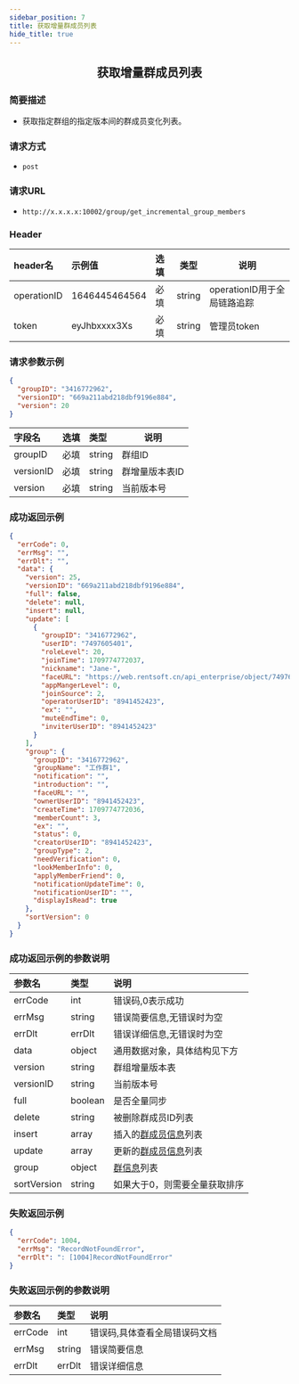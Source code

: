 ```yaml
---
sidebar_position: 7
title: 获取增量群成员列表
hide_title: true
---
```


<center>

## 获取增量群成员列表

</center>

### 简要描述
- 获取指定群组的指定版本间的群成员变化列表。
### 请求方式
- `post` 
### 请求URL
- `http://x.x.x.x:10002/group/get_incremental_group_members` 


### Header
|header名|示例值|选填|类型|说明|
|:----    |:-------    |:--- |---|------      |
|operationID|1646445464564|必填|string|operationID用于全局链路追踪|
|token|eyJhbxxxx3Xs|必填|string|管理员token|


### 请求参数示例


```json
{
  "groupID": "3416772962",
  "versionID": "669a211abd218dbf9196e884",
  "version": 20
}
```
|字段名|选填|类型|说明|
|:----    |:-------    |:--- |---|
|groupID|必填|string|群组ID|
|versionID|必填|string|群增量版本表ID|
|version|必填|string|当前版本号|
### 成功返回示例


```json
{
  "errCode": 0,
  "errMsg": "",
  "errDlt": "",
  "data": {
    "version": 25,
    "versionID": "669a211abd218dbf9196e884",
    "full": false,
    "delete": null,
    "insert": null,
    "update": [
      {
        "groupID": "3416772962",
        "userID": "7497605401",
        "roleLevel": 20,
        "joinTime": 1709774772037,
        "nickname": "Jane-",
        "faceURL": "https://web.rentsoft.cn/api_enterprise/object/7497605401/微信截图_20240709181242.webp",
        "appMangerLevel": 0,
        "joinSource": 2,
        "operatorUserID": "8941452423",
        "ex": "",
        "muteEndTime": 0,
        "inviterUserID": "8941452423"
      }
    ],
    "group": {
      "groupID": "3416772962",
      "groupName": "工作群1",
      "notification": "",
      "introduction": "",
      "faceURL": "",
      "ownerUserID": "8941452423",
      "createTime": 1709774772036,
      "memberCount": 3,
      "ex": "",
      "status": 0,
      "creatorUserID": "8941452423",
      "groupType": 2,
      "needVerification": 0,
      "lookMemberInfo": 0,
      "applyMemberFriend": 0,
      "notificationUpdateTime": 0,
      "notificationUserID": "",
      "displayIsRead": true
    },
    "sortVersion": 0
  }
}
```
### 成功返回示例的参数说明


|参数名|类型|说明|
|:----    |:-------    |:--- |
|errCode|int|错误码,0表示成功|
|errMsg|string|错误简要信息,无错误时为空|
|errDlt|errDlt|错误详细信息,无错误时为空|
|data|object|通用数据对象，具体结构见下方|
|version|string|群组增量版本表|
|versionID|string|当前版本号|
|full|boolean|是否全量同步|
|delete|string|被删除群成员ID列表|
|insert|array|插入的[群成员信息](docs/restapi/commonFields.mdx#groupmemberinfo)列表|
|update|array|更新的[群成员信息](docs/restapi/commonFields.mdx#groupmemberinfo)列表|
|group|object|[群信息](docs/restapi/commonFields.mdx#groupinfo)列表|
|sortVersion|string|如果大于0，则需要全量获取排序|
### 失败返回示例


```json
{
  "errCode": 1004,
  "errMsg": "RecordNotFoundError",
  "errDlt": ": [1004]RecordNotFoundError"
}
```
### 失败返回示例的参数说明


|参数名|类型|说明|
|:----    |:-------    |:--- |
|errCode|int|错误码,具体查看全局错误码文档|
|errMsg|string|错误简要信息|
|errDlt|errDlt|错误详细信息|
